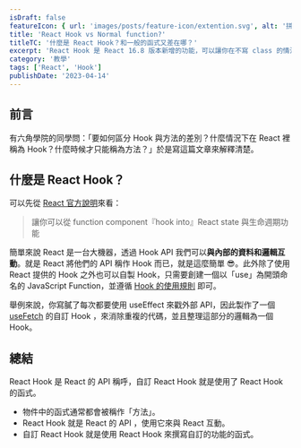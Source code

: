 ```yaml
---
isDraft: false
featureIcon: { url: 'images/posts/feature-icon/extention.svg', alt: '拼圖符號' }
title: 'React Hook vs Normal function?'
titleTC: '什麼是 React Hook？和一般的函式又差在哪？'
excerpt: 'React Hook 是 React 16.8 版本新增的功能，可以讓你在不寫 class 的情況下使用 React 的功能。'
category: '教學'
tags: ['React', 'Hook']
publishDate: '2023-04-14'
---
```


## 前言

有六角學院的同學問：「要如何區分 Hook 與方法的差別？什麼情況下在 React 裡稱為 Hook？什麼時候才只能稱為方法？」於是寫這篇文章來解釋清楚。

## 什麼是 React Hook？

可以先從 [React 官方說明](https://zh-hant.reactjs.org/docs/hooks-overview.html#but-what-is-a-hook)來看：

> 讓你可以從 function component『hook into』React state 與生命週期功能

簡單來說 React 是一台大機器，透過 Hook API 我們可以**與內部的資料和邏輯互動**。就是 React 將他們的 API 稱作 Hook 而已，就是這麼簡單 😎。此外除了使用 React 提供的 Hook 之外也可以自製 Hook，只需要創建一個以「use」為開頭命名的 JavaScript Function，並遵循 [Hook 的使用規則](https://zh-hant.reactjs.org/docs/hooks-rules.html) 即可。

舉例來說，你寫膩了每次都要使用 useEffect 來戳外部 API，因此製作了一個 [useFetch](https://www.30secondsofcode.org/react/s/use-fetch/) 的自訂 Hook ，來消除重複的代碼，並且整理這部分的邏輯為一個 Hook。

## 總結

React Hook 是 React 的 API 稱呼，自訂 React Hook 就是使用了 React Hook 的函式。

- 物件中的函式通常都會被稱作「方法」。
- React Hook 就是 React 的 API ，使用它來與 React 互動。
- 自訂 React Hook 就是使用 React Hook 來撰寫自訂的功能的函式。
